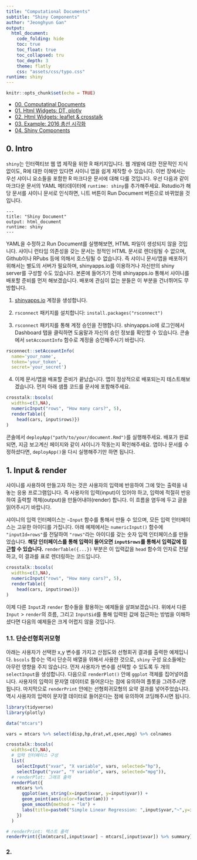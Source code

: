 ```yaml
---
title: "Computational Documents"
subtitle: "Shiny Components"
author: "Jeonghyun Gan"
output: 
  html_document:
    code_folding: hide
    toc: true
    toc_float: true
    toc_collapsed: tru
    toc_depth: 3
    theme: flatly
    css: "assets/css/typo.css"
runtime: shiny
---
```


```r
knitr::opts_chunk$set(echo = TRUE)
```

- [00. Computatinal Documents](https://jhgan00.github.io/computational_docs/index.html)
- [01. Html Widgets: DT, plotly](https://jhgan00.github.io/computational_docs/widgets1.html)
- [02. Html Widgets: leaflet & crosstalk](https://jhgan00.github.io/computational_docs/widgets2.html)
- [03. Example: 2016 총선 시각화](https://jhgan00.github.io/computational_docs/election2016.html)
- [04. Shiny Components](https://jhgan00.shinyapps.io/shiny_comp/)

## 0. Intro

`shiny`는 인터랙티브 웹 앱 제작을 위한 R 패키지입니다. 웹 개발에 대한 전문적인 지식 없이도, R에 대한 이해만 있다면 샤이니 앱을 쉽게 제작할 수 있습니다. 이번 장에서는 우선 샤이니 요소들을 포함한 R 마크다운 문서에 대해 다룰 것입니다. 우선 다음과 같이 마크다운 문서의 YAML 메타데이터에 `runtime: shiny`를 추가해주세요. Rstudio가 해당 문서를 샤이니 문서로 인식하면, 니트 버튼이 Run Document 버튼으로 바뀌었을 것입니다. 

```
---
title: "Shiny Document"
output: html_document
runtime: shiny
---
```

YAML을 수정하고 Run Document를 실행해보면, HTML 파일이 생성되지 않을 것입니다. 샤이니 런타임 의존성을 갖는 문서는 정적인 HTML 문서로 렌더링될 수 없으며, Github이나 RPubs 등에 의해서 호스팅될 수 없습니다. 즉 샤이니 문서/앱을 배포하기 위해서는 별도의 서버가 필요하며, shinyapps.io를 이용하거나 자신만의 shiny server를 구성할 수도 있습니다. 본론에 들어가기 전에 shinyapps.io 통해서 샤이니를 배포할 준비를 먼저 해보겠습니다. 배포에 관심이 없는 분들은 이 부분을 건너뛰어도 무방합니다.

1. [shinyapps.io](https://www.shinyapps.io/) 계정을 생성합니다.

2. `rsconnect` 패키지를 설치합니다: `install.packages("rsconnect")`

3. `rsconnect` 패키지를 통해 계정 승인을 진행합니다. shinyapps.io에 로그인헤서 Dashboard 탭을 클릭하면 도움말과 자신의 승인 정보를 확인할 수 있습니다. 콘솔에서 `setAccountInfo` 함수로 계정을 승인해주시기 바랍니다.

```r
rsconnect::setAccountInfo(
  name='your_name',
  token='your_token',
  secret='your_secret')
```


4. 이제 문서/앱을 배포할 준비가 끝났습니다. 앱이 정상적으로 배포되는지 테스트해보겠습니다. 먼저 아래 샘플 코드를 문서에 포함해주세요. 

```r
crosstalk::bscols(
  widths=c(3,NA),
  numericInput("rows", "How many cars?", 5),
  renderTable({
    head(cars, input$rows)})
)
```

콘솔에서 `deployApp("path/to/your/document.Rmd")`를 실행해주세요. 배포가 완료되면, 지금 보고계신 페이지와 같이 샤이니가 작동는지 확인해주세요. 앱이나 문서를 수정하셨다면, `deployApp()`을 다시 실행해주기만 하면 됩니다.

## 1. Input & render

샤이니를 사용하여 만들고자 하는 것은 사용자의 입력에 반응하여 그에 맞는 출력을 내놓는 응용 프로그램입니다. 즉 사용자의 입력(input)이 있어야 하고, 입력에 적절히 반응하여 출력할 객체(output)을 만들어내야(render) 합니다. 이 흐름을 염두에 두고 글을 읽어주시기 바랍니다.

샤이니의 입력 인터페이스는 `~Input` 함수를 통해서 만들 수 있으며, 모든 입력 인터페이스는 고유한 아이디를 가집니다. 아래 예제에서는 `numericInput()` 함수에 `"inputId=rows"`를 전달하여 `"rows"`라는 아이디를 갖는 숫자 입력 인터페이스를 만들었습니다. **해당 인터페이스를 통해 입력이 들어오면 `input$rows`를 통해서 입력값에 접근할 수 있습니다.** `renderTable({...})` 부분은 이 입력값을 `head` 함수의 인자로 전달하고, 이 결과를 표로 렌더링하는 코드입니다.

```r
crosstalk::bscols(
  widths=c(3,NA),
  numericInput("rows", "How many cars?", 5),
  renderTable({
    head(cars, input$rows)})
)
```

이제 다른 `Input`과 `render` 함수들을 활용하는 예제들을 살펴보겠습니다. 위에서 다룬 `Input` > `render`의 흐름, 그리고 `Input$id`를 통해 입력된 값에 접근하는 방법을 이해하셨다면 다음의 예제들은 크게 어렵지 않을 것입니다.

### 1.1. 단순선형회귀모형

아래는 사용자가 선택한 x,y 변수를 가지고 산점도와 선형회귀 결과를 출력한 예제입니다. `bscols` 함수는 역시 단순히 배열을 위해서 사용한 것으로, `shiny` 구성 요소들에는 아무런 영향을 주지 않습니다. 먼저 사용자가 변수를 선택할 수 있도록 두 개의 `selectInput`을 생성합니다. 다음으로 `renderPlot()` 안에 `ggplot` 객체를 집어넣어줍니다. 사용자의 입력이 문자열 데이터로 들어온다는 점에 유의하여 플롯을 그려주시면 됩니다. 마지막으로 `renderPrint` 안에는 선형회귀모형의 요약 결과를 넣어주었습니다. 역시 사용자의 입력이 문자열 데이터로 들어온다는 점에 유의하여 코딩해주시면 됩니다.

```r
library(tidyverse)
library(plotly)

data("mtcars")

vars = mtcars %>% select(disp,hp,drat,wt,qsec,mpg) %>% colnames

crosstalk::bscols(
  widths=c(3,NA),
  # 입력 인터페이스 구성
  list(
    selectInput("xvar", "X variable", vars, selected="hp"),
    selectInput("yvar", "Y variable", vars, selected="mpg")),
  # renderPlot: 그래프 출력
  renderPlot({
    mtcars %>%
      ggplot(aes_string(x=input$xvar, y=input$yvar)) +
      geom_point(aes(color=factor(am))) +
      geom_smooth(method = "lm") +
      labs(title=paste0("Simple Linear Regression: ",input$yvar,"~",y=input$xvar))
    })
  )

# renderPrint: 텍스트 출력
renderPrint({lm(mtcars[,input$xvar] ~ mtcars[,input$xvar]) %>% summary})
```

### 2. 

```r

```
